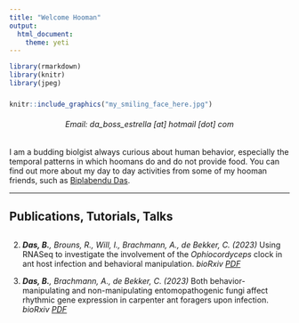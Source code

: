 ```yaml
---
title: "Welcome Hooman"
output: 
  html_document:
    theme: yeti
---
```



```r
library(rmarkdown)
library(knitr)
library(jpeg)
```


###

```r
knitr::include_graphics("my_smiling_face_here.jpg")
```
   
<h6 style="text-align: center;" markdown="1">

Email: da_boss_estrella [at] hotmail [dot] com

</h6>     

I am a budding biolgist always curious about human behavior, especially the temporal patterns in which hoomans do and do not provide food. You can find out more about my day to day activities from some of my hooman friends, such as [Biplabendu Das](https://biplabendu.github.io/homepage/).


----------------------------------

## Publications, Tutorials, Talks

##

2. _**Das, B.**, Brouns, R., Will, I., Brachmann, A., de Bekker, C. (2023)_ Using RNASeq to investigate the involvement of the _Ophiocordyceps_ clock in ant host infection and behavioral manipulation. _bioRxiv_ [*PDF*](https://www.biorxiv.org/content/10.1101/2023.01.20.524843v2.abstract)


1. _**Das, B.**, Brachmann, A., de Bekker, C. (2023)_ Both behavior-manipulating and non-manipulating entomopathogenic fungi affect rhythmic gene expression in carpenter ant foragers upon infection. _bioRxiv_ [*PDF*](https://www.biorxiv.org/content/10.1101/2023.01.19.524837v2.abstract)
